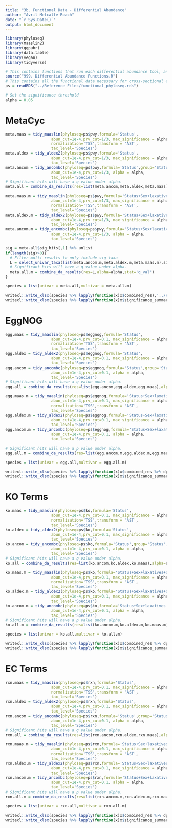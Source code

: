```yaml
---
title: "3b. Functional Data - Differential Abundance"
author: "Avril Metcalfe-Roach"
date: "`r Sys.Date()`"
output: html_document
---
```


```r
library(phyloseq)
library(Maaslin2)
library(ggpubr)
library(data.table)
library(vegan)
library(tidyverse)

# This contains functions that run each differential abundance tool, and organize the resulting data so that the results of all tests can be neatly combined.
source("999. Differential Abundance Functions.R")
# This contains all the functional data necessary for cross-sectional analysis.
ps = readRDS("../Reference Files/functional_phyloseq.rds")

# Set the significance threshold
alpha = 0.05 
```

# MetaCyc

```r
meta.maas = tidy_maaslin(phyloseq=ps$pwy,formula='Status',
                    abun_cut=1e-4,prv_cut=1/3, max_significance = alpha,
                    normalization='TSS',transform = 'AST',
                    tax_level='Species')
meta.aldex = tidy_aldex2(phyloseq=ps$pwy,formula='Status',
                    abun_cut=1e-4,prv_cut=1/3, max_significance = alpha,
                    tax_level='Species')
meta.ancom = tidy_ancombc(phyloseq=ps$pwy,formula='Status',group='Status',struc_zero=T,
                    abun_cut=1e-4,prv_cut=1/3, alpha = alpha,
                    tax_level='Species')
# Significant hits will have a q value under alpha.
meta.all = combine_da_results(res=list(meta.ancom,meta.aldex,meta.maas),alpha=alpha,stat='q_val')
```

```r
meta.maas.m = tidy_maaslin(phyloseq=ps$pwy,formula='Status+Sex+laxatives+depth',
                    abun_cut=1e-4,prv_cut=1/3, max_significance = alpha,
                    normalization='TSS',transform = 'AST',
                    tax_level='Species')
meta.aldex.m = tidy_aldex2(phyloseq=ps$pwy,formula='Status+Sex+laxatives+depth',
                    abun_cut=1e-4,prv_cut=1/3, max_significance = alpha,
                    tax_level='Species')
meta.ancom.m = tidy_ancombc(phyloseq=ps$pwy,formula='Status+Sex+laxatives',group='Status',struc_zero=T,
                    abun_cut=1e-4,prv_cut=1/3, alpha = alpha,
                    tax_level='Species')

sig = meta.all$sig_hits[,1] %>% unlist
if(length(sig)>0){
  # Filter multi results to only include sig taxa
  L = select_univar_taxa(list(meta.ancom.m,meta.aldex.m,meta.maas.m),sig)
  # Significant hits will have a q value under alpha.
  meta.all.m = combine_da_results(res=L,alpha=alpha,stat='q_val')
}
```

```r
species = list(univar = meta.all,multivar = meta.all.m)

writexl::write_xlsx(species %>% lapply(function(x)x$combined_res),'../Results/Supplementary Data/Differential Abundance/MetaCyc_Stats.xlsx')
writexl::write_xlsx(species %>% lapply(function(x)x$significance_summary),'../Results/Supplementary Data/Differential Abundance/MetaCyc_Summary.xlsx')
```

# EggNOG

```r
egg.maas = tidy_maaslin(phyloseq=ps$eggnog,formula='Status',
                    abun_cut=1e-4,prv_cut=0.1, max_significance = alpha,
                    normalization='TSS',transform = 'AST',
                    tax_level='Species')
egg.aldex = tidy_aldex2(phyloseq=ps$eggnog,formula='Status',
                    abun_cut=1e-4,prv_cut=0.1, max_significance = alpha,
                    tax_level='Species')
egg.ancom = tidy_ancombc(phyloseq=ps$eggnog,formula='Status',group='Status',struc_zero=T,
                    abun_cut=1e-4,prv_cut=0.1, alpha = alpha,
                    tax_level='Species')
# Significant hits will have a q value under alpha.
egg.all = combine_da_results(res=list(egg.ancom,egg.aldex,egg.maas),alpha=alpha,stat='q_val')
```

```r
egg.maas.m = tidy_maaslin(phyloseq=ps$eggnog,formula='Status+Sex+laxatives+depth',
                    abun_cut=1e-4,prv_cut=0.1, max_significance = alpha,
                    normalization='TSS',transform = 'AST',
                    tax_level='Species')
egg.aldex.m = tidy_aldex2(phyloseq=ps$eggnog,formula='Status+Sex+laxatives+depth',
                    abun_cut=1e-4,prv_cut=0.1, max_significance = alpha,
                    tax_level='Species')
egg.ancom.m = tidy_ancombc(phyloseq=ps$eggnog,formula='Status+Sex+laxatives',group='Status',struc_zero=T,
                    abun_cut=1e-4,prv_cut=0.1, alpha = alpha,
                    tax_level='Species')

# Significant hits will have a p value under alpha.
egg.all.m = combine_da_results(res=list(egg.ancom.m,egg.aldex.m,egg.maas.m),alpha=alpha,stat='p_val')
```

```r
species = list(univar = egg.all,multivar = egg.all.m)

writexl::write_xlsx(species %>% lapply(function(x)x$combined_res %>% dplyr::select(-contains('t value'))),'../Results/Supplementary Data/Differential Abundance/COG Enzymes_Stats2.xlsx')
writexl::write_xlsx(species %>% lapply(function(x)x$significance_summary),'../Results/Supplementary Data/Differential Abundance/COG Enzymes_Summary2.xlsx')
```

# KO Terms

```r
ko.maas = tidy_maaslin(phyloseq=ps$ko,formula='Status',
                    abun_cut=1e-4,prv_cut=0.1, max_significance = alpha,
                    normalization='TSS',transform = 'AST',
                    tax_level='Species')
ko.aldex = tidy_aldex2(phyloseq=ps$ko,formula='Status',
                    abun_cut=1e-4,prv_cut=0.1, max_significance = alpha,
                    tax_level='Species')
ko.ancom = tidy_ancombc(phyloseq=ps$ko,formula='Status',group='Status',struc_zero=T,
                    abun_cut=1e-4,prv_cut=0.1, alpha = alpha,
                    tax_level='Species')
# Significant hits will have a q value under alpha.
ko.all = combine_da_results(res=list(ko.ancom,ko.aldex,ko.maas),alpha=alpha,stat='q_val')
```

```r
ko.maas.m = tidy_maaslin(phyloseq=ps$ko,formula='Status+Sex+laxatives+depth',
                    abun_cut=1e-4,prv_cut=0.1, max_significance = alpha,
                    normalization='TSS',transform = 'AST',
                    tax_level='Species')
ko.aldex.m = tidy_aldex2(phyloseq=ps$ko,formula='Status+Sex+laxatives+depth',
                    abun_cut=1e-4,prv_cut=0.1, max_significance = alpha,
                    tax_level='Species')
ko.ancom.m = tidy_ancombc(phyloseq=ps$ko,formula='Status+Sex+laxatives',group='Status',struc_zero=T,
                    abun_cut=1e-4,prv_cut=0.1, alpha = alpha,
                    tax_level='Species')
# Significant hits will have a p value under alpha.
ko.all.m = combine_da_results(res=list(ko.ancom.m,ko.aldex.m,ko.maas.m),alpha=alpha,stat='p_val')
```

```r
species = list(univar = ko.all,multivar = ko.all.m)

writexl::write_xlsx(species %>% lapply(function(x)x$combined_res %>% dplyr::select(-contains('t value'))),'../Results/Supplementary Data/Differential Abundance/KO_Stats2.xlsx')
writexl::write_xlsx(species %>% lapply(function(x)x$significance_summary),'../Results/Supplementary Data/Differential Abundance/KO_Summary2.xlsx')
```

# EC Terms

```r
rxn.maas = tidy_maaslin(phyloseq=ps$rxn,formula='Status',
                    abun_cut=1e-4,prv_cut=0.1, max_significance = alpha,
                    normalization='TSS',transform = 'AST',
                    tax_level='Species')
rxn.aldex = tidy_aldex2(phyloseq=ps$rxn,formula='Status',
                    abun_cut=1e-4,prv_cut=0.1, max_significance = alpha,
                    tax_level='Species')
rxn.ancom = tidy_ancombc(phyloseq=ps$rxn,formula='Status',group='Status',struc_zero=T,
                    abun_cut=1e-4,prv_cut=0.1, alpha = alpha,
                    tax_level='Species')
# Significant hits will have a q value under alpha.
rxn.all = combine_da_results(res=list(rxn.ancom,rxn.aldex,rxn.maas),alpha=alpha,stat='q_val')
```

```r
rxn.maas.m = tidy_maaslin(phyloseq=ps$rxn,formula='Status+Sex+laxatives+depth',
                    abun_cut=1e-4,prv_cut=0.1, max_significance = alpha,
                    normalization='TSS',transform = 'AST',
                    tax_level='Species')
rxn.aldex.m = tidy_aldex2(phyloseq=ps$rxn,formula='Status+Sex+laxatives+depth',
                    abun_cut=1e-4,prv_cut=0.1, max_significance = alpha,
                    tax_level='Species')
rxn.ancom.m = tidy_ancombc(phyloseq=ps$rxn,formula='Status+Sex+laxatives',group='Status',struc_zero=T,
                    abun_cut=1e-4,prv_cut=0.1, alpha = alpha,
                    tax_level='Species')
# Significant hits will have a p value under alpha.
rxn.all.m = combine_da_results(res=list(rxn.ancom.m,rxn.aldex.m,rxn.maas.m),alpha=alpha,stat='p_val')
```

```r
species = list(univar = rxn.all,multivar = rxn.all.m)

writexl::write_xlsx(species %>% lapply(function(x)x$combined_res %>% dplyr::select(-contains('t value'))),'../Results/Supplementary Data/Differential Abundance/EC_Stats2.xlsx')
writexl::write_xlsx(species %>% lapply(function(x)x$significance_summary),'../Results/Supplementary Data/Differential Abundance/EC_Summary2.xlsx')
```